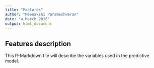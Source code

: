 ```yaml
---
title: "Features"
author: "Meenakshi Parameshwaran"
date: "4 March 2016"
output: html_document
---
```


## Features description

This R-Markdown file will describe the variables used in the predictive model.